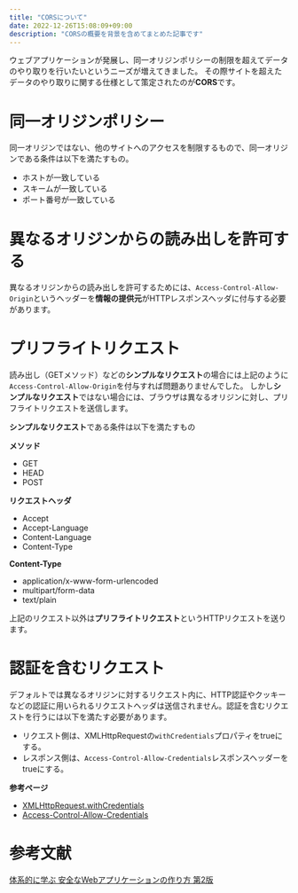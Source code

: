 ```yaml
---
title: "CORSについて"
date: 2022-12-26T15:08:09+09:00
description: "CORSの概要を背景を含めてまとめた記事です"
---
```


ウェブアプリケーションが発展し、同一オリジンポリシーの制限を超えてデータのやり取りを行いたいというニーズが増えてきました。
その際サイトを超えたデータのやり取りに関する仕様として策定されたのが**CORS**です。

# 同一オリジンポリシー

同一オリジンではない、他のサイトへのアクセスを制限するもので、同一オリジンである条件は以下を満たすもの。

- ホストが一致している
- スキームが一致している
- ポート番号が一致している

# 異なるオリジンからの読み出しを許可する

異なるオリジンからの読み出しを許可するためには、`Access-Control-Allow-Origin`というヘッダーを**情報の提供元**がHTTPレスポンスヘッダに付与する必要があります。

# プリフライトリクエスト

読み出し（GETメソッド）などの**シンプルなリクエスト**の場合には上記のように`Access-Control-Allow-Origin`を付与すれば問題ありませんでした。
しかし**シンプルなリクエスト**ではない場合には、ブラウザは異なるオリジンに対し、プリフライトリクエストを送信します。

**シンプルなリクエスト**である条件は以下を満たすもの

**メソッド**
- GET
- HEAD
- POST

**リクエストヘッダ**
- Accept
- Accept-Language
- Content-Language
- Content-Type

**Content-Type**
- application/x-www-form-urlencoded
- multipart/form-data
- text/plain

上記のリクエスト以外は**プリフライトリクエスト**というHTTPリクエストを送ります。

# 認証を含むリクエスト

デフォルトでは異なるオリジンに対するリクエスト内に、HTTP認証やクッキーなどの認証に用いられるリクエストヘッダは送信されません。認証を含むリクエストを行うには以下を満たす必要があります。

- リクエスト側は、XMLHttpRequestの`withCredentials`プロパティをtrueにする。
- レスポンス側は、`Access-Control-Allow-Credentials`レスポンスヘッダーをtrueにする。

**参考ページ**

- [XMLHttpRequest.withCredentials](https://developer.mozilla.org/ja/docs/Web/API/XMLHttpRequest/withCredentials)
- [Access-Control-Allow-Credentials](https://developer.mozilla.org/ja/docs/Web/HTTP/Headers/Access-Control-Allow-Credentials)

# 参考文献

[体系的に学ぶ 安全なWebアプリケーションの作り方 第2版](https://www.amazon.co.jp/%E4%BD%93%E7%B3%BB%E7%9A%84%E3%81%AB%E5%AD%A6%E3%81%B6-%E5%AE%89%E5%85%A8%E3%81%AAWeb%E3%82%A2%E3%83%97%E3%83%AA%E3%82%B1%E3%83%BC%E3%82%B7%E3%83%A7%E3%83%B3%E3%81%AE%E4%BD%9C%E3%82%8A%E6%96%B9-%E7%AC%AC2%E7%89%88-%E8%84%86%E5%BC%B1%E6%80%A7%E3%81%8C%E7%94%9F%E3%81%BE%E3%82%8C%E3%82%8B%E5%8E%9F%E7%90%86%E3%81%A8%E5%AF%BE%E7%AD%96%E3%81%AE%E5%AE%9F%E8%B7%B5-%E5%BE%B3%E4%B8%B8/dp/4797393165)
